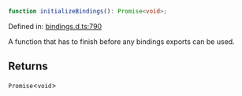```ts
function initializeBindings(): Promise<void>;
```

Defined in: [bindings.d.ts:790](https://github.com/o1-labs/o1js/blob/fca908c243ee8e908efacaf73a882d48759e675a/src/bindings.d.ts#L790)

A function that has to finish before any bindings exports can be used.

## Returns

`Promise`\<`void`\>
